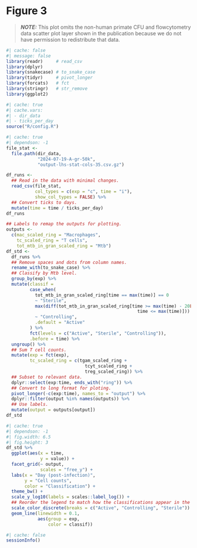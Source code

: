 # Figure 3

> **_NOTE:_** This plot omits the non-human primate CFU and flowcytometry data
> scatter plot layer shown in the publication because we do not have permission
> to redistribute that data.

```r
#| cache: false
#| message: false
library(readr)     # read_csv
library(dplyr)
library(snakecase) # to_snake_case
library(tidyr)     # pivot_longer
library(forcats)   # fct
library(stringr)   # str_remove
library(ggplot2)
```

```r
#| cache: true
#| cache.vars:
#| - dir_data
#| - ticks_per_day
source("R/config.R")
```

```r
#| cache: true
#| dependson: -1
file_stat <-
  file.path(dir_data,
            "2024-07-19-A-gr-50k",
            "output-lhs-stat-cols-35.csv.gz")

df_runs <-
  ## Read in the data with minimal changes.
  read_csv(file_stat,
           col_types = c(exp = "c", time = "i"),
           show_col_types = FALSE) %>%
  ## Convert ticks to days.
  mutate(time = time / ticks_per_day)
df_runs

## Labels to remap the outputs for plotting.
outputs <-
  c(mac_scaled_ring = "Macrophages",
    tc_scaled_ring = "T cells",
    tot_mtb_in_gran_scaled_ring = "Mtb")
df_std <-
  df_runs %>%
  ## Remove spaces and dots from column names.
  rename_with(to_snake_case) %>%
  ## Classify by Mtb level.
  group_by(exp) %>%
  mutate(classif =
         case_when(
           tot_mtb_in_gran_scaled_ring[time == max(time)] == 0
           ~ "Sterile",
           max(diff(tot_mtb_in_gran_scaled_ring[time >= max(time) - 20L &
                                                  time <= max(time)])) < 50
           ~ "Controlling",
           .default = "Active"
         ) %>%
         fct(levels = c("Active", "Sterile", "Controlling")),
         .before = time) %>%
  ungroup() %>%
  ## Sum T cell counts.
  mutate(exp = fct(exp),
         tc_scaled_ring = c(tgam_scaled_ring +
                              tcyt_scaled_ring +
                              treg_scaled_ring)) %>%
  ## Subset to relevant data.
  dplyr::select(exp:time, ends_with("ring")) %>%
  ## Convert to long format for ploting.
  pivot_longer(-c(exp:time), names_to = "output") %>%
  dplyr::filter(output %in% names(outputs)) %>%
  ## Use labels.
  mutate(output = outputs[output])
df_std
```

```r
#| cache: true
#| dependson: -1
#| fig.width: 6.5
#| fig.height: 3
df_std %>%
  ggplot(aes(x = time,
             y = value)) +
  facet_grid(~ output,
             scales = "free_y") +
  labs(x = "Day (post-infection)",
       y = "Cell counts",
       color = "Classification") +
  theme_bw() +
  scale_y_log10(labels = scales::label_log()) +
  ## Reorder the legend to match how the classifications appear in the plot.
  scale_color_discrete(breaks = c("Active", "Controlling", "Sterile")) +
  geom_line(linewidth = 0.1,
            aes(group = exp,
                color = classif))
```

```r
#| cache: false
sessionInfo()
```
